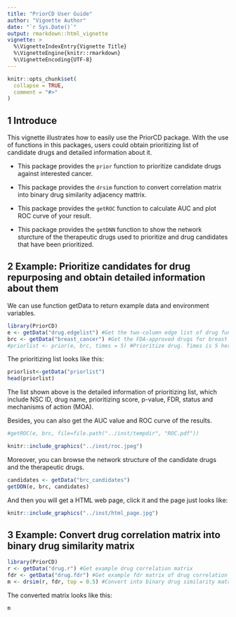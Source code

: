 ---
title: "PriorCD User Guide"
author: "Vignette Author"
date: "`r Sys.Date()`"
output: rmarkdown::html_vignette
vignette: >
  %\VignetteIndexEntry{Vignette Title}
  %\VignetteEngine{knitr::rmarkdown}
  %\VignetteEncoding{UTF-8}
---

```{r setup, include = FALSE}
knitr::opts_chunk$set(
  collapse = TRUE,
  comment = "#>"
)
```

## 1 Introduce
This vignette illustrates how to easily use the PriorCD package. With the use of functions in this packages, users could obtain prioritizing list of candidate drugs and detailed information about it.

+  This package provides the `prior` function to prioritize candidate drugs against interested cancer.

+   This package provides the `drsim` function to convert correlation matrix into binary drug similarity adjacency mattrix.

+  This package provides the `getROC` function to calculate AUC and plot ROC curve of your result. 

+  This package provides the `getDNN` function to show the network sturcture of the therapeutic drugs used to prioritize and drug candidates that have been prioritized.


## 2 Example: Prioritize candidates for drug repurposing and obtain detailed information about them
We can use function getData to return example data and environment variables.

```{r echo = T, results = 'hide'}
library(PriorCD)
e <- getData("drug.edgelist") #Get the two-column edge list of drug functional similarity network
brc <- getData("breast_cancer") #Get the FDA-approved drugs for breast cancer
#priorlist <- prior(e, brc, times = 5) #Prioritize drug. Times is 5 here, normally it should be set to 1000.
```

The prioritizing list looks like this: 

```{r echo = F}
priorlist<-getData("priorlist")
head(priorlist)
```

The list shown above is the detailed information of prioritizing list, which include NSC ID, drug name, prioritizing score, p-value, FDR, status and mechanisms of action (MOA).

Besides, you can also get the AUC value and ROC curve of the results.

```{R}
#getROC(e, brc, file=file.path("../inst/tempdir", "ROC.pdf"))
```
```{R}
knitr::include_graphics("../inst/roc.jpeg")
```
Moreover, you can browse the network structure of the candidate drugs and the therapeutic drugs.

```{R}
candidates <- getData("brc_candidates")
getDDN(e, brc, candidates)
```

And then you will get a HTML web page, click it and the page just looks like:

```{r echo = F, out.width = "95%"}
knitr::include_graphics("../inst/html_page.jpg")
```

## 3 Example: Convert drug correlation matrix into binary drug similarity matrix

```{r results='hide'}
library(PriorCD)
r <- getData("drug.r") #Get example drug correlation matrix
fdr <- getData("drug.fdr") #Get example fdr matrix of drug correlation
m <- drsim(r, fdr, top = 0.5) #Convert into binary drug similarity matrix. top is determined by the number of drugs you want to leave.
```

The converted matrix looks like this:
```{r echo = F}
m
```
